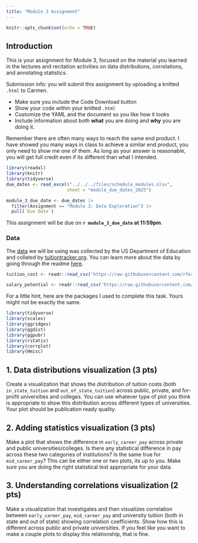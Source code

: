 ```yaml
---
title: "Module 3 Assignment"
---
```



```r
knitr::opts_chunk$set(echo = TRUE)
```

## Introduction
This is your assignment for Module 3, focused on the material you learned in the lectures and recitation activities on data distributions, correlations, and annotating statistics. 

Submission info: you will submit this assignment by uploading a knitted `.html` to Carmen. 

- Make sure you include the Code Download button
- Show your code within your knitted `.html`
- Customize the YAML and the document so you like how it looks
- Include information about both **what** you are doing and **why** you are doing it.

Remember there are often many ways to reach the same end product. I have showed you many ways in class to achieve a similar end product, you only need to show me one of them. As long as your answer is reasonable, you will get full credit even if its different than what I intended.


```r
library(readxl)
library(knitr)
library(tidyverse)
due_dates <- read_excel("../../../files/schedule_modules.xlsx",
                       sheet = "module_due_dates_2025")
```

```r
module_3_due_date <- due_dates |> 
  filter(Assignment == "Module 3: Data Exploration") |> 
  pull(`Due Date`)
```

::: callout-important
This assignment will be due on **`r module_3_due_date` at 11:59pm**.
:::

### Data
The [data](https://github.com/rfordatascience/tidytuesday/blob/master/data/2020/2020-03-10/readme.md) we will be using was collected by the US Department of Education and collated by [tuitiontracker.org](https://www.tuitiontracker.org/). You can learn more about the data by going through the readme [here](https://github.com/rfordatascience/tidytuesday/blob/master/data/2020/2020-03-10/readme.md).
```r
tuition_cost <- readr::read_csv('https://raw.githubusercontent.com/rfordatascience/tidytuesday/master/data/2020/2020-03-10/tuition_cost.csv')

salary_potential <- readr::read_csv('https://raw.githubusercontent.com/rfordatascience/tidytuesday/master/data/2020/2020-03-10/salary_potential.csv')
```

For a little hint, here are the packages I used to complete this task. Yours might not be exactly the same.
```r
library(tidyverse)
library(scales)
library(ggridges)
library(ggdist)
library(ggpubr)
library(rstatix)
library(corrplot)
library(Hmisc)
```


## 1. Data distributions visualization (3 pts)

Create a visualization that shows the distribution of tuition costs (both `in_state_tuition` and `out_of_state_tuition`) across public, private, and for-profit universities and colleges. You can use whatever type of plot you think is appropriate to show this distribution across different types of universities. Your plot should be publication ready quality.


## 2. Adding statistics visualization (3 pts)

Make a plot that shows the difference in `early_career_pay` across private and public universities/colleges. Is there any statistical difference in pay across these two categories of institutions? Is the same true for `mid_career_pay`? This can be either one or two plots, its up to you. Make sure you are doing the right statistical test appropriate for your data.


## 3. Understanding correlations visualization (2 pts)

Make a visualization that investigates and then visualizes correlation between `early_career_pay`, `mid_career_pay` and university tuition (both in state and out of state) showing correlation coefficients. Show how this is different across public and private universities. If you feel like you want to make a couple plots to display this relationship, that is fine.

